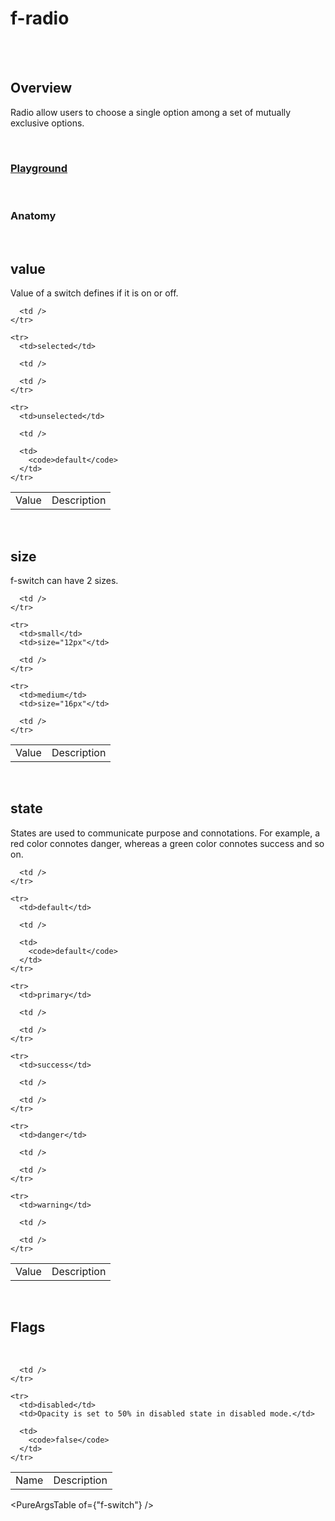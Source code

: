 
<Meta of={FRadioStories} />

# f-radio

<br />

<br />

## Overview

<f-divider />

Radio allow users to choose a single option among a set of mutually exclusive options.

<br />

### [Playground](/story/components-f-radio--playground)

<Canvas>
	<Story of={FRadioStories.Playground} />
</Canvas>

<br />

### Anatomy

<f-divider />

<Story of={FRadioStories.Anatomy} />

<br />

## value

Value of a switch defines if it is on or off.

<Canvas>
	<Story of={FRadioStories.Value} />
</Canvas>

<table className="custom-table">
  <tbody>
    <tr>
      <td>Value</td>
      <td>Description</td>

      <td />
    </tr>

    <tr>
      <td>selected</td>

      <td />

      <td />
    </tr>

    <tr>
      <td>unselected</td>

      <td />

      <td>
        <code>default</code>
      </td>
    </tr>

  </tbody>
</table>

<br />

## size

<f-divider />

f-switch can have 2 sizes.

<Canvas>
	<Story of={FRadioStories.Size} />
</Canvas>

<table className="custom-table">
  <tbody>
    <tr>
      <td>Value</td>
      <td>Description</td>

      <td />
    </tr>

    <tr>
      <td>small</td>
      <td>size="12px"</td>

      <td />
    </tr>

    <tr>
      <td>medium</td>
      <td>size="16px"</td>

      <td />
    </tr>

  </tbody>
</table>

<br />

## state

<f-divider />

States are used to communicate purpose and connotations. For example, a red color connotes danger, whereas a green color connotes success and so on.

<Canvas>
	<Story of={FRadioStories.State} />
</Canvas>

<table className="custom-table">
  <tbody>
    <tr>
      <td>Value</td>
      <td>Description</td>

      <td />
    </tr>

    <tr>
      <td>default</td>

      <td />

      <td>
        <code>default</code>
      </td>
    </tr>

    <tr>
      <td>primary</td>

      <td />

      <td />
    </tr>

    <tr>
      <td>success</td>

      <td />

      <td />
    </tr>

    <tr>
      <td>danger</td>

      <td />

      <td />
    </tr>

    <tr>
      <td>warning</td>

      <td />

      <td />
    </tr>

  </tbody>
</table>

<br />

## Flags

<f-divider />

<br />

<Canvas>
	<Story of={FRadioStories.Flags} />
</Canvas>

<table className="custom-table">
  <tbody>
    <tr>
      <td>Name</td>
      <td>Description</td>

      <td />
    </tr>

    <tr>
      <td>disabled</td>
      <td>Opacity is set to 50% in disabled state in disabled mode.</td>

      <td>
        <code>false</code>
      </td>
    </tr>

  </tbody>
</table>

<PureArgsTable of={"f-switch"} />
